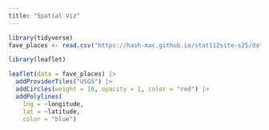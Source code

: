 ```yaml
---
title: "Spatial Viz"
---
```


```r
library(tidyverse)
fave_places <- read.csv("https://hash-mac.github.io/stat112site-s25/data/our_fave_places.csv")
```
```r
library(leaflet)
```
```r
leaflet(data = fave_places) |>
  addProviderTiles("USGS") |>
  addCircles(weight = 10, opacity = 1, color = "red") |>
  addPolylines(
    lng = ~longitude,
    lat = ~latitude,
    color = "blue")
```



